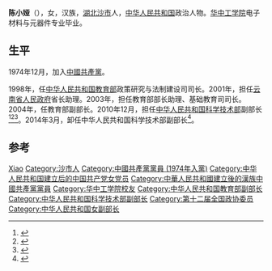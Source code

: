 {{Infobox officeholder
| 姓名          = 陈小娅
| 性別                      = 女
| 民族                        = [[汉族|汉族]]
| 出生日期                  = {{birth year and age|1953|3}}
| 出生地點                  =  
| 國籍                      = {{中华人民共和国}}
| 政黨                      = {{中國共產黨}}
| 母校                      = [[华中工学院|华中工学院]]
}}
'''陈小娅'''（{{bd|1953年|3月|}}），女，汉族，[[湖北|湖北]][[沙市|沙市]]人，[[中华人民共和国|中华人民共和国]]政治人物。[[华中工学院|华中工学院]]电子材料与元器件专业毕业。

== 生平 ==
1974年12月，加入[[中國共產黨|中國共產黨]]。

1998年，任[[中华人民共和国教育部|中华人民共和国教育部]]政策研究与法制建设司司长。2001年，担任[[云南省人民政府|云南省人民政府]]省长助理。2003年，担任教育部部长助理、基础教育司司长。2004年，任教育部副部长。2010年12月，担任[[中华人民共和国科学技术部|中华人民共和国科学技术部]]副部长<ref>{{cite news|title=陈小娅|url=http://www.most.gov.cn/zzjg/bld/cxy/|accessdate=2013-12-12|newspaper=中华人民共和国科学技术部|archive-date=2013-12-12|archive-url=https://web.archive.org/web/20131212150334/http://www.most.gov.cn/zzjg/bld/cxy/|dead-url=no}}</ref><ref>{{Cite web|title=原教育部副部长陈小娅调任科技部副部长|url=http://www.chinanews.com/gn/2010/12-29/2755696.shtml|accessdate=2021-02-09|date=2010-12-29|publisher=中新网}}</ref><ref>{{cite news|title=科技部陈小娅副部长到我校考察|url=http://www.hainu.edu.cn/stm/vnew/20121210/10344369.shtml|accessdate=2013-12-12|newspaper=海南大学|archive-date=2014-02-19|archive-url=https://web.archive.org/web/20140219125716/http://www.hainu.edu.cn/stm/vnew/20121210/10344369.shtml|dead-url=no}}</ref>。2014年3月，卸任中华人民共和国科学技术部副部长<ref>{{Cite news|url=http://cpc.people.com.cn/n/2014/0312/c164113-24617400.html|title=国务院任免一批工作人员|date=2014-03-12|work=人民网|accessdate=2021-02-09|author=崔小粟|archiveurl=https://web.archive.org/web/20150423232939/http://cpc.people.com.cn/n/2014/0312/c164113-24617400.html|archivedate=2015-04-23}}</ref>。

== 参考 ==
{{reflist}}

{{Authority control}}
{{DEFAULTSORT:Chen陈}}
[[Category:陈姓|Xiao]]
[[Category:沙市人|Category:沙市人]]
[[Category:中國共產黨黨員_(1974年入黨)|Category:中國共產黨黨員 (1974年入黨)]]
[[Category:中华人民共和国建立后的中国共产党女党员|Category:中华人民共和国建立后的中国共产党女党员]]
[[Category:中華人民共和國建立後的漢族中國共產黨黨員|Category:中華人民共和國建立後的漢族中國共產黨黨員]]
[[Category:华中工学院校友|Category:华中工学院校友]]
[[Category:中华人民共和国教育部副部长|Category:中华人民共和国教育部副部长]]
[[Category:中华人民共和国科学技术部副部长|Category:中华人民共和国科学技术部副部长]]
[[Category:第十二届全国政协委员|Category:第十二届全国政协委员]]
[[Category:中华人民共和国女副部长|Category:中华人民共和国女副部长]]

{{中国政治人物小作品}}
